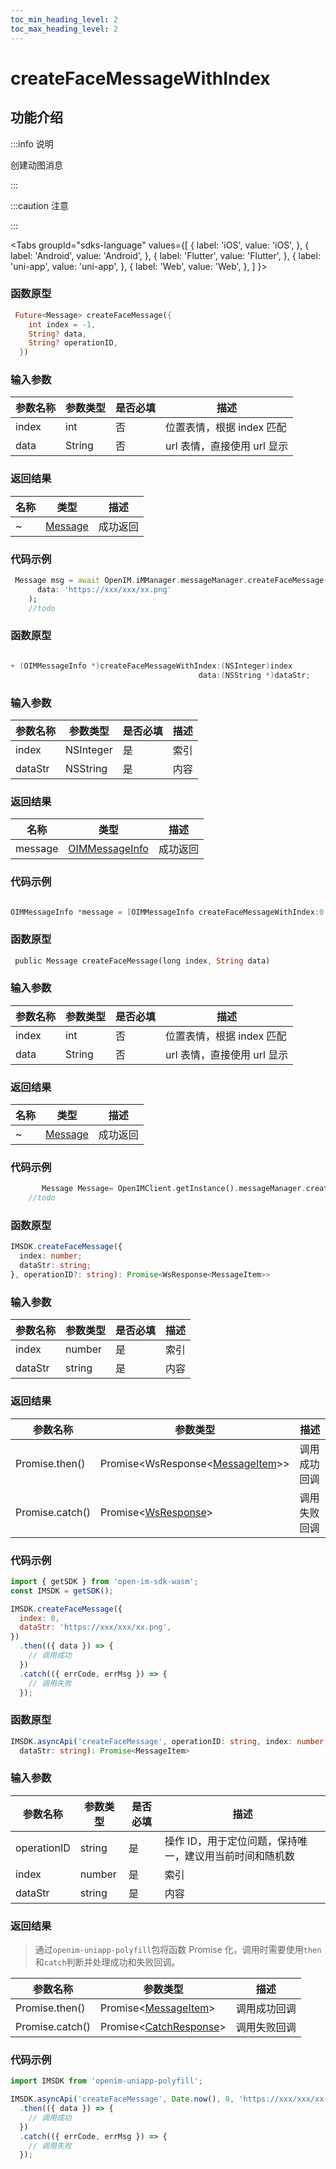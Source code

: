 ```yaml
---
toc_min_heading_level: 2
toc_max_heading_level: 2
---
```


# createFaceMessageWithIndex

## 功能介绍

:::info 说明

创建动图消息

:::

:::caution 注意

:::

<Tabs
groupId="sdks-language"
values={[
{ label: 'iOS', value: 'iOS', },
{ label: 'Android', value: 'Android', },
{ label: 'Flutter', value: 'Flutter', },
{ label: 'uni-app', value: 'uni-app', },
{ label: 'Web', value: 'Web', },
]
}>

<TabItem value="Flutter">

### 函数原型

```dart showLineNumbers
 Future<Message> createFaceMessage({
    int index = -1,
    String? data,
    String? operationID,
  })
```

### 输入参数

| 参数名称 | 参数类型 | 是否必填 | 描述                        |
| -------- | -------- | -------- | --------------------------- |
| index    | int      | 否       | 位置表情，根据 index 匹配   |
| data     | String   | 否       | url 表情，直接使用 url 显示 |

### 返回结果

| 名称 | 类型                                               | 描述     |
| ---- | -------------------------------------------------- | -------- |
| ~    | [Message](docs/sdks/class/message/messageInfo.mdx) | 成功返回 |

### 代码示例

```dart showLineNumbers
 Message msg = await OpenIM.iMManager.messageManager.createFaceMessage(
      data: 'https://xxx/xxx/xx.png'
    );
    //todo
```

</TabItem>

<TabItem value="iOS">

### 函数原型

```swift showLineNumbers

+ (OIMMessageInfo *)createFaceMessageWithIndex:(NSInteger)index
                                          data:(NSString *)dataStr;

```

### 输入参数

| 参数名称 | 参数类型  | 是否必填 | 描述 |
| -------- | --------- | -------- | ---- |
| index    | NSInteger | 是       | 索引 |
| dataStr  | NSString  | 是       | 内容 |

### 返回结果

| 名称    | 类型                                                      | 描述     |
| ------- | --------------------------------------------------------- | -------- |
| message | [OIMMessageInfo](docs/sdks/class/message/messageInfo.mdx) | 成功返回 |

### 代码示例

```swift showLineNumbers

OIMMessageInfo *message = [OIMMessageInfo createFaceMessageWithIndex:0 data:@""];

```

</TabItem>

<TabItem value="Android">

### 函数原型

```dart showLineNumbers
 public Message createFaceMessage(long index, String data)
```

### 输入参数

| 参数名称 | 参数类型 | 是否必填 | 描述                        |
| -------- | -------- | -------- | --------------------------- |
| index    | int      | 否       | 位置表情，根据 index 匹配   |
| data     | String   | 否       | url 表情，直接使用 url 显示 |

### 返回结果

| 名称 | 类型                                               | 描述     |
| ---- | -------------------------------------------------- | -------- |
| ~    | [Message](docs/sdks/class/message/messageInfo.mdx) | 成功返回 |

### 代码示例

```dart showLineNumbers
       Message Message= OpenIMClient.getInstance().messageManager.createFaceMessage( index,  data)
    //todo
```

</TabItem>

<TabItem value="Web">

### 函数原型

```ts showLineNumbers
IMSDK.createFaceMessage({
  index: number;
  dataStr: string;
}, operationID?: string): Promise<WsResponse<MessageItem>>
```

### 输入参数

| 参数名称 | 参数类型 | 是否必填 | 描述 |
| -------- | -------- | -------- | ---- |
| index    | number   | 是       | 索引 |
| dataStr  | string   | 是       | 内容 |

### 返回结果

| 参数名称        | 参数类型                                                                     | 描述         |
| --------------- | ---------------------------------------------------------------------------- | ------------ |
| Promise.then()  | Promise<WsResponse<[MessageItem](docs/sdks/class/message/messageInfo.mdx)>\> | 调用成功回调 |
| Promise.catch() | Promise<[WsResponse](docs/sdks/class/response.mdx)\>                         | 调用失败回调 |

### 代码示例

```js showLineNumbers
import { getSDK } from 'open-im-sdk-wasm';
const IMSDK = getSDK();

IMSDK.createFaceMessage({
  index: 0,
  dataStr: 'https://xxx/xxx/xx.png',
})
  .then(({ data }) => {
    // 调用成功
  })
  .catch(({ errCode, errMsg }) => {
    // 调用失败
  });
```

</TabItem>

<TabItem value="uni-app">

### 函数原型

```ts showLineNumbers
IMSDK.asyncApi('createFaceMessage', operationID: string, index: number,
  dataStr: string): Promise<MessageItem>
```

### 输入参数

| 参数名称    | 参数类型 | 是否必填 | 描述                                                    |
| ----------- | -------- | -------- | ------------------------------------------------------- |
| operationID | string   | 是       | 操作 ID，用于定位问题，保持唯一，建议用当前时间和随机数 |
| index       | number   | 是       | 索引                                                    |
| dataStr     | string   | 是       | 内容                                                    |

### 返回结果

> 通过`openim-uniapp-polyfill`包将函数 Promise 化，调用时需要使用`then`和`catch`判断并处理成功和失败回调。

| 参数名称        | 参数类型                                                         | 描述         |
| --------------- | ---------------------------------------------------------------- | ------------ |
| Promise.then()  | Promise<[MessageItem](docs/sdks/class/message/messageInfo.mdx)\> | 调用成功回调 |
| Promise.catch() | Promise<[CatchResponse](docs/sdks/class/response.mdx)\>          | 调用失败回调 |

### 代码示例

```js showLineNumbers
import IMSDK from 'openim-uniapp-polyfill';

IMSDK.asyncApi('createFaceMessage', Date.now(), 0, 'https://xxx/xxx/xx.png')
  .then(({ data }) => {
    // 调用成功
  })
  .catch(({ errCode, errMsg }) => {
    // 调用失败
  });
```

</TabItem>

</Tabs>
